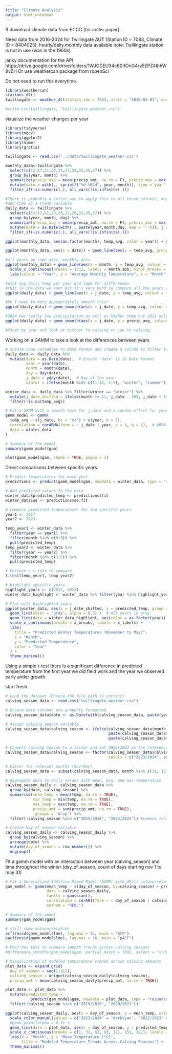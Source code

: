 ```yaml
---
title: "Climate Analysis"
output: html_notebook
---
```


R download climate data from ECCC (for antler paper)

Need data from 2016-2024 for Twillingate AUT (Station ID = 7083, Climate ID = 8404025), hourly/daily.monthly data available
note: Twillingate station is not in use (was in the 1960s)

janky documentation for the API https://drive.google.com/drive/folders/1WJCDEU34c60IfOnG4rv5EPZ4IhhW9vZH
Or use weathercan package from ropenSci

Do not need to run this everytime.
```r
library(weathercan)
stations_dl()
twillingate <- weather_dl(station_ids = 7083, start = "2016-01-01", end = "2024-12-31")

#write.csv(twillingate, "twillingate_weather.csv")
```

visualize the weather changes per year
```r
library(tidyverse)
library(mgcv)
library(ggplot2)
library(nlme)
library(gratia)

twillingate <- read.csv('../data/twillingate_weather.csv')

monthly_data<-twillingate %>% 
  select(c(12:17,21,23,25,27,28,33,35,37)) %>% 
  group_by(year, month) %>% 
  summarize(precip_avg = mean(precip_amt, na.rm = F), precip_max = max(precip_amt, na.rm = F), precip_min = min(precip_amt, na.rm = F), temp_avg = mean(temp, na.rm = F), temp_max = max(temp, na.rm = F), temp_min = min(temp, na.rm = F), .groups = "drop") %>% 
  mutate(date = with(., sprintf("%d-%02d", year, month)), time =`year` - 2024, month = as.integer(month), year = as.integer(year)) %>% #not in date format...
  filter_if(~is.numeric(.), all_vars(!is.infinite(.)))

#There is probably a better way to apply this to all these columns, mapply?
#add time as a trend variable
daily_data <- twillingate %>% 
  select(c(12:17,21,23,25,27,28,33,35,37)) %>% 
  group_by(year, month, day) %>% 
  summarize(precip_avg = mean(precip_amt, na.rm = F), precip_max = max(precip_amt, na.rm = F), precip_min = min(precip_amt, na.rm = F), temp_avg = mean(temp, na.rm = F), temp_max = max(temp, na.rm = F), temp_min = min(temp, na.rm = F), .groups = "drop") %>% 
  mutate(date = as.Date(with(., paste(year,month,day, sep = '-'))), j_date = as.numeric(format(date, "%j")), time =`year` - 2024, month = as.integer(month), day = as.integer(day), year = as.integer(year)) %>% 
  filter_if(~is.numeric(.), all_vars(!is.infinite(.)))
```



```r
ggplot(monthly_data, aes(as.factor(month), temp_avg, color = year)) + geom_point()

ggplot(monthly_data, aes(x = date)) + geom_line(aes(y = temp_avg, group = 1)) + geom_line(aes(y = temp_max, group = 1, colour = "red")) + geom_line(aes(y = temp_min, group = 1, colour = "blue"))

#all years on same axes, monthly data
ggplot(monthly_data) + geom_line(aes(x = month, y = temp_avg, colour = factor(year))) +
  scale_x_continuous(breaks = 1:12, labels = month.abb, minor_breaks = NULL) +
  labs(colour = "Year", y = "Average Monthly Temperature", x = "Month") + scale_color_brewer(palette="RdBu", direction=-1)
```


```r
#plot avg daily temp per year and look for differences
#this is the data we want but it's very hard to compare all the years at once with daily data
ggplot(daily_data) + geom_line(aes(x = j_date, y = temp_avg, colour = factor(year))) + scale_color_brewer(palette="RdBu", direction=-1) + scale_x_continuous(breaks = seq(1, 365, by = 30)) + labs(colour = "Year", y = "Average Daily Temperature", x = "Julian Calendar Day")

#Do I need to more appropriately smooth this? 
ggplot(daily_data) + geom_smooth(aes(x = j_date, y = temp_avg, colour = factor(year)), se = F) + scale_color_brewer(palette="RdBu", direction=-1) + scale_x_continuous(breaks = seq(1, 365, by = 30)) + labs(colour = "Year", y = "Average Daily Temperature", x = "Julian Calendar Day")

#2024 has really low precipitation as well as higher temp but 2021 only has higher temp
ggplot(daily_data) + geom_smooth(aes(x = j_date, y = precip_avg, colour = factor(year)), se = F) + scale_color_brewer(palette="RdBu", direction=-1) + scale_x_continuous(breaks = seq(1, 365, by = 30)) + labs(colour = "Year", y = "Average Daily Precipitation", x = "Julian Calendar Day")

#facet by year and look at october to calving or jan to calving, 

```

Working on a GAMM to take a look at the differences between years

```r
# mutate some variables to date format and create a column to filter to winter data
daily_data <- daily_data %>%
  mutate(date = as.Date(date),  # Ensure 'date' is in Date format
         year = year(date),
         month = month(date),
         day = day(date),
         j_date = yday(date),  # Day of the year
         winter = ifelse(month %in% c(11:12, 1:5), "winter", "summer"))  # Define winter

winter_data <- daily_data %>% filter(winter == "winter") %>% 
  mutate(j_date_shifted = ifelse(month >= 11, j_date - 304, j_date + 61)) %>% 
  filter(!is.na(temp_avg))

# Fit a GAMM with a smooth term for j_date and a random effect for year
gamm_model <- gamm(
  temp_avg ~ s(j_date, bs = "cc") + s(year, k = 5),
  correlation = corARMA(form = ~ j_date | year, p = 1, q = 1),  # ARMA(1,1) structure
  data = winter_data
)

# Summary of the model
summary(gamm_model$gam)

plot(gamm_model$gam, shade = TRUE, pages = 1)
```





Direct comparisons between specific years.
```r
# Predict temperatures for each year
predictions <- predict(gamm_model$gam, newdata = winter_data, type = "response", se.fit = TRUE)

# Add predicted values to the data
winter_data$predicted_temp <- predictions$fit
winter_data$se <- predictions$se.fit

# Compare predicted temperatures for two specific years
year1 <- 2017
year2 <- 2023

temp_year1 <- winter_data %>% 
  filter(year == year1) %>% 
  filter(month %in% c(3:5)) %>% 
  pull(predicted_temp)
temp_year2 <- winter_data %>% 
  filter(year == year2) %>% 
  filter(month %in% c(3:5)) %>%
  pull(predicted_temp)

# Perform a t-test to compare
t.test(temp_year1, temp_year2)

# Highlight specific years
highlight_years <- c(2017, 2023)
winter_data_highlight <- winter_data %>% filter(year %in% highlight_years)

# Plot with highlighted years
ggplot(winter_data, aes(x = j_date_shifted, y = predicted_temp, group = year)) +
  geom_line(color = "gray", alpha = 0.5) +  # All years in gray
  geom_line(data = winter_data_highlight, aes(color = as.factor(year)), size = 1.2) +  # Highlighted years
  scale_x_continuous(breaks = x_breaks, labels = x_labels) +
  labs(
    title = "Predicted Winter Temperatures (November to May)",
    x = "Month",
    y = "Predicted Temperature",
    color = "Year"
  ) +
  theme_minimal()
```
Using a simple t-test there is a significant difference in predicted temperature from the first year we did field work and the year we observed early antler growth.


start fresh

```r
# Load the dataset (Ensure the file path is correct)
calving_season_data <- read.csv("twillingate_weather.csv")

# Ensure date columns are properly formatted
calving_season_data$date <- as.Date(with(calving_season_data, paste(year, month, day, sep="-")), "%Y-%m-%d")

# Assign calving season variable
calving_season_data$calving_season <- ifelse(calving_season_data$month >= 11,
                                             paste(calving_season_data$year, calving_season_data$year + 1, sep="/"),
                                             paste(calving_season_data$year - 1, calving_season_data$year, sep="/"))

# Convert calving season to a factor and set 2022/2023 as the reference level
calving_season_data$calving_season <- factor(calving_season_data$calving_season, 
                                             levels = c("2023/2024", sort(unique(calving_season_data$calving_season[calving_season_data$calving_season != "2023/2024"]))))

# Filter for relevant months (Nov–May)
calving_season_data <- subset(calving_season_data, month %in% c(11, 12, 1, 2, 3, 4, 5))

# Aggregate data to daily values with mean, min, and max temperature
calving_season_daily <- calving_season_data %>%
  group_by(date, calving_season) %>%
  summarise(mean_temp = mean(temp, na.rm = TRUE),
            min_temp = min(temp, na.rm = TRUE),
            max_temp = max(temp, na.rm = TRUE),
            precip_amt = sum(precip_amt, na.rm = TRUE),
            .groups = 'drop') %>% 
  filter(!calving_season %in% c("2015/2016", "2024/2025")) #remove incomplete seasons

# Create day of season variable
calving_season_daily <- calving_season_daily %>%
  group_by(calving_season) %>%
  arrange(date) %>%
  mutate(day_of_season = row_number()) %>%
  ungroup()

```


Fit a gamm model with an interaction between year (calving_season) and time throughout the winter (day_of_season, count of days starting nov 1 to may 31)
```r
# Fit a Generalized Additive Mixed Model (GAMM) with AR(1) autocorrelation within calving season
gam_model <- gamm(mean_temp ~ s(day_of_season, by=calving_season) + precip_amt + calving_season, 
                  data = calving_season_daily, 
                  family = gaussian(), 
                  correlation = corAR1(form = ~ day_of_season | calving_season), 
                  method = "REML")

# Summary of the model
summary(gam_model$gam)

# still some autocorrelation
acf(resid(gamm_model$lme), lag.max = 36, main = "ACF")
pacf(resid(gamm_model$lme), lag.max = 36, main = "pACF")

# Post-hoc test to compare smooth trends across calving seasons
#difference_smooths(gam_model$gam, partial_match = TRUE, select = "s(day_of_season):calving_season2023/2024")

# Visualization of modeled temperature trends across calving seasons
plot_data <- expand.grid(
  day_of_season = seq(1:212),
  calving_season = unique(calving_season_daily$calving_season),
  precip_amt = mean(calving_season_daily$precip_amt, na.rm = TRUE))

plot_data <- plot_data %>% 
  mutate(predicted_temp = 
           predict(gam_model$gam, newdata = plot_data, type = "response")) %>% 
  filter(!calving_season %in% c("2019/2020", "2020/2021"))

ggplot(calving_season_daily, aes(x = day_of_season, y = mean_temp, color = calving_season)) +
  scale_color_manual(values = c("2023/2024" = "darkcyan", "2022/2023" = "pink", "2021/2022" = "salmon", "2018/2019" = "coral", "2017/2018" = "tomato", "2016/2017" = "firebrick")) +
  #geom_point(alpha = 0.3) +
  geom_line(data = plot_data, aes(x = day_of_season, y = predicted_temp), size = 1) +
  scale_x_continuous(breaks = c(1, 31, 62, 93, 121, 151, 182), labels = c('Nov', 'Dec', 'Jan', 'Feb', 'Mar', 'Apr', 'May')) +
  labs(x = "Month", y = "Mean Temperature (°C)",
       title = "Modeled Temperature Trends Across Calving Seasons") +
  theme_minimal()

```

